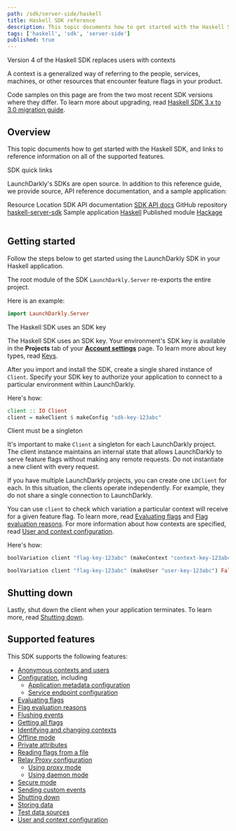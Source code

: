 ```yaml
---
path: /sdk/server-side/haskell
title: Haskell SDK reference
description: This topic documents how to get started with the Haskell SDK, and links to reference information on all of the supported features.
tags: ['haskell', 'sdk', 'server-side']
published: true
---
```


<Callout intent="info">
<CalloutTitle>Version 4 of the Haskell SDK replaces users with contexts</CalloutTitle>
<CalloutDescription>

A context is a generalized way of referring to the people, services, machines, or other resources that encounter feature flags in your product.

Code samples on this page are from the two most recent SDK versions where they differ. To learn more about upgrading, read [Haskell SDK 3.x to 3.0 migration guide](/sdk/server-side/haskell/migration-3-to-4).

</CalloutDescription>
</Callout>

## Overview

This topic documents how to get started with the Haskell SDK, and links to reference information on all of the supported features.

<Callout intent="primary">
<CalloutTitle>SDK quick links</CalloutTitle>
<CalloutDescription>

LaunchDarkly's SDKs are open source. In addition to this reference guide, we provide source, API reference documentation, and a sample application:

<Table>
  <TableHeader>
    <TableHeadCell>Resource</TableHeadCell>
    <TableHeadCell>Location</TableHeadCell>
  </TableHeader>
  <TableBody>
    <TableRow>
      <TableCell>SDK API documentation</TableCell>
      <TableCell><a href="https://launchdarkly.github.io/haskell-server-sdk/">SDK API docs</a></TableCell>
    </TableRow>
    <TableRow>
      <TableCell>GitHub repository</TableCell>
      <TableCell><a href="https://github.com/launchdarkly/haskell-server-sdk">haskell-server-sdk</a></TableCell>
    </TableRow>
    <TableRow>
      <TableCell>Sample application</TableCell>
      <TableCell><a href="https://github.com/launchdarkly/hello-haskell-server">Haskell</a></TableCell>
    </TableRow>
    <TableRow>
      <TableCell>Published module</TableCell>
      <TableCell><a href="https://hackage.haskell.org/package/launchdarkly-server-sdk">Hackage</a></TableCell>
    </TableRow>
  </TableBody>
</Table>

</CalloutDescription>
</Callout>

## Getting started

Follow the steps below to get started using the LaunchDarkly SDK in your Haskell application.

The root module of the SDK `LaunchDarkly.Server` re-exports the entire project.

Here is an example:

<CodeSample>
<CSTab label="Haskell">

```haskell
import LaunchDarkly.Server
```

</CSTab>
</CodeSample>

<Callout intent="info">
<CalloutTitle>The Haskell SDK uses an SDK key</CalloutTitle>
<CalloutDescription>

The Haskell SDK uses an SDK key. Your environment's SDK key is available in the **Projects** tab of your [**Account settings**](https://app.launchdarkly.com/settings#/projects) page. To learn more about key types, read [Keys](/sdk/concepts/client-side-server-side#keys).

</CalloutDescription>
</Callout>

After you import and install the SDK, create a single shared instance of `Client`. Specify your SDK key to authorize your application to connect to a particular environment within LaunchDarkly.

Here's how:

<CodeSample>
<CSTab label="Haskell">

```haskell
client :: IO Client
client = makeClient $ makeConfig "sdk-key-123abc"
```

</CSTab>
</CodeSample>

<Callout intent="alert">
<CalloutTitle>Client must be a singleton</CalloutTitle>
<CalloutDescription>

It's important to make `Client` a singleton for each LaunchDarkly project. The client instance maintains an internal state that allows LaunchDarkly to serve feature flags without making any remote requests. Do not instantiate a new client with every request.

If you have multiple LaunchDarkly projects, you can create one `LDClient` for each. In this situation, the clients operate independently. For example, they do not share a single connection to LaunchDarkly.

</CalloutDescription>
</Callout>

You can use `client` to check which variation a particular context will receive for a given feature flag. To learn more, read [Evaluating flags](/sdk/features/evaluating) and [Flag evaluation reasons](/sdk/features/evaluation-reasons). For more information about how contexts are specified, read [User and context configuration](/sdk/features/user-context-config).

Here's how:

<CodeSample>
<CSTab label="Haskell SDK v4.0">

```haskell
boolVariation client "flag-key-123abc" (makeContext "context-key-123abc" "context-kind") False
```

</CSTab>
<CSTab label="Haskell SDK v3.x">

```haskell
boolVariation client "flag-key-123abc" (makeUser "user-key-123abc") False
```

</CSTab>
</CodeSample>

## Shutting down

Lastly, shut down the client when your application terminates. To learn more, read [Shutting down](/sdk/features/shutdown#haskell).

## Supported features

This SDK supports the following features:

* [Anonymous contexts and users](/sdk/features/anonymous#haskell)
* [Configuration](/sdk/features/config#haskell), including
  * [Application metadata configuration](/sdk/features/app-config#haskell)
  * [Service endpoint configuration](/sdk/features/service-endpoint-configuration#haskell)
* [Evaluating flags](/sdk/features/evaluating#haskell)
* [Flag evaluation reasons](/sdk/features/evaluation-reasons#haskell)
* [Flushing events](/sdk/features/flush#haskell)
* [Getting all flags](/sdk/features/all-flags#haskell)
* [Identifying and changing contexts](/sdk/features/identify#haskell)
* [Offline mode](/sdk/features/offline-mode#haskell)
* [Private attributes](/sdk/features/private-attributes#haskell)
* [Reading flags from a file](/sdk/features/flags-from-files#haskell)
* [Relay Proxy configuration](/sdk/features/relay-proxy-configuration)
  * [Using proxy mode](/sdk/features/relay-proxy-configuration/proxy-mode#haskell)
  * [Using daemon mode](/sdk/features/relay-proxy-configuration/daemon-mode#haskell)
* [Secure mode](/sdk/features/secure-mode#haskell)
* [Sending custom events](/sdk/features/events#haskell)
* [Shutting down](/sdk/features/shutdown#haskell)
* [Storing data](/sdk/features/storing-data#haskell)
* [Test data sources](/sdk/features/test-data-sources#haskell)
* [User and context configuration](/sdk/features/user-context-config#haskell)

